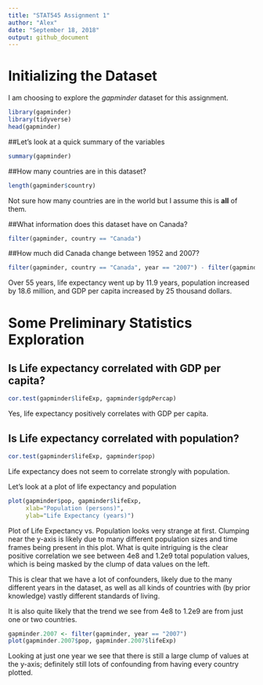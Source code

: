 ```yaml
---
title: "STAT545 Assignment 1"
author: "Alex"
date: "September 18, 2018"
output: github_document
---
```


# Initializing the Dataset
I am choosing to explore the *gapminder* dataset for this assignment.

```r
library(gapminder)
library(tidyverse)
head(gapminder)
```
##Let's look at a quick summary of the variables
```r
summary(gapminder)
```
##How many countries are in this dataset?
```r
length(gapminder$country)
```
Not sure how many countries are in the world but I assume this is **all** of them.

##What information does this dataset have on Canada?
```r
filter(gapminder, country == "Canada")
```
##How much did Canada change between 1952 and 2007?
```r
filter(gapminder, country == "Canada", year == "2007") - filter(gapminder, country == "Canada", year == "1952")
```

Over 55 years, life expectancy went up by 11.9 years, population increased by 18.6 million, and GDP per capita increased by 25 thousand dollars.

# Some Preliminary Statistics Exploration

## Is Life expectancy correlated with GDP per capita?
```r
cor.test(gapminder$lifeExp, gapminder$gdpPercap)
```

Yes, life expectancy positively correlates with GDP per capita.

## Is Life expectancy correlated with population?
```r
cor.test(gapminder$lifeExp, gapminder$pop)
```

Life expectancy does not seem to correlate strongly with population.

Let's look at a plot of life expectancy and population

```r
plot(gapminder$pop, gapminder$lifeExp,
     xlab="Population (persons)",
     ylab="Life Expectancy (years)")
```

Plot of Life Expectancy vs. Population looks very strange at first. Clumping near the y-axis is likely due to many different population sizes and time frames being present in this plot. What is quite intriguing is the clear positive correlation we see between 4e8 and 1.2e9 total population values, which is being masked by the clump of data values on the left.

This is clear that we have a lot of confounders, likely due to the many different years in the dataset, as well as all kinds of countries with (by prior knowledge) vastly different standards of living.

It is also quite likely that the trend we see from 4e8 to 1.2e9 are from just one or two countries.

```r
gapminder.2007 <- filter(gapminder, year == "2007")
plot(gapminder.2007$pop, gapminder.2007$lifeExp)
```

Looking at just one year we see that there is still a large clump of values at the y-axis; definitely still lots of confounding from having every country plotted.


